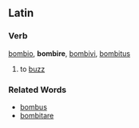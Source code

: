 ==Latin==
===Verb===
[[bombio]], '''bombire''', [[bombivi]], [[bombitus]]

#to [[buzz]]
===Related Words===
*[[bombus]]
*[[bombitare]]